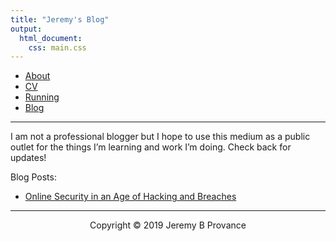 ```yaml
---
title: "Jeremy's Blog"
output: 
  html_document:
    css: main.css
---
```

<nav>
  <ul>
	  <li><a href="/">About</a></li>
    <li><a href="/cv">CV</a></li>
		<li><a href="/running">Running</a></li>
    <li><a href="/blog">Blog</a></li>
	</ul>
</nav>

***

I am not a professional blogger but I hope to use this medium as a public outlet for the things I'm learning and work I'm doing. Check back for updates!

Blog Posts:

* [Online Security in an Age of Hacking and Breaches](https://jeremyprovance.github.io/blog/Online-Security-in-an-Age-of-Hacking-and-Breaches)

***

<center> Copyright © 2019 Jeremy B Provance </center>
